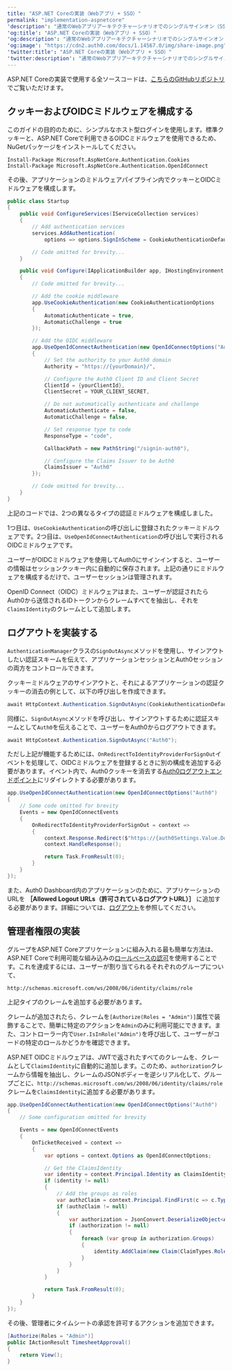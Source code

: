 ```yaml
---
title: "ASP.NET Coreの実装（Webアプリ + SSO）"
permalink: "implementation-aspnetcore"
'description': "通常のWebアプリアーキテクチャーシナリオでのシングルサインオン（SSO）のためのASP.NET Coreの実装"
'og:title': "ASP.NET Coreの実装（Webアプリ + SSO）"
'og:description': "通常のWebアプリアーキテクチャーシナリオでのシングルサインオン（SSO）のためのASP.NET Coreの実装"
'og:image': "https://cdn2.auth0.com/docs/1.14567.0/img/share-image.png"
'twitter:title': "ASP.NET Coreの実装（Webアプリ + SSO）"
'twitter:description': "通常のWebアプリアーキテクチャーシナリオでのシングルサインオン（SSO）のためのASP.NET Coreの実装"
---
```


ASP.NET Coreの実装で使用する全ソースコードは、[こちらのGitHubリポジトリ](https://github.com/auth0-samples/auth0-pnp-webapp-oidc)でご覧いただけます。

## クッキーおよびOIDCミドルウェアを構成する

このガイドの目的のために、シンプルなホスト型ログインを使用します。標準クッキーと、ASP.NET Coreで利用できるOIDCミドルウェアを使用できるため、NuGetパッケージをインストールしてください。

``` lines
Install-Package Microsoft.AspNetCore.Authentication.Cookies
Install-Package Microsoft.AspNetCore.Authentication.OpenIdConnect
```

その後、アプリケーションのミドルウェアパイプライン内でクッキーとOIDCミドルウェアを構成します。

```csharp lines
public class Startup
{
    public void ConfigureServices(IServiceCollection services)
    {
        // Add authentication services
        services.AddAuthentication(
            options => options.SignInScheme = CookieAuthenticationDefaults.AuthenticationScheme);

        // Code omitted for brevity...
    }

    public void Configure(IApplicationBuilder app, IHostingEnvironment env, ILoggerFactory loggerFactory, IOptions<Auth0Settings> auth0Settings)
    {
        // Code omitted for brevity...

        // Add the cookie middleware
        app.UseCookieAuthentication(new CookieAuthenticationOptions
        {
            AutomaticAuthenticate = true,
            AutomaticChallenge = true
        });

        // Add the OIDC middleware
        app.UseOpenIdConnectAuthentication(new OpenIdConnectOptions("Auth0")
        {
            // Set the authority to your Auth0 domain
            Authority = "https://{yourDomain}/",

            // Configure the Auth0 Client ID and Client Secret
            ClientId = {yourClientId},
            ClientSecret = YOUR_CLIENT_SECRET,

            // Do not automatically authenticate and challenge
            AutomaticAuthenticate = false,
            AutomaticChallenge = false,

            // Set response type to code
            ResponseType = "code",

            CallbackPath = new PathString("/signin-auth0"),

            // Configure the Claims Issuer to be Auth0
            ClaimsIssuer = "Auth0"
        });

        // Code omitted for brevity...
    }
}
```

上記のコードでは、2つの異なるタイプの認証ミドルウェアを構成しました。

1つ目は、`UseCookieAuthentication`の呼び出しに登録されたクッキーミドルウェアです。2つ目は、`UseOpenIdConnectAuthentication`の呼び出しで実行されるOIDCミドルウェアです。

ユーザーがOIDCミドルウェアを使用してAuth0にサインインすると、ユーザーの情報はセッションクッキー内に自動的に保存されます。上記の通りにミドルウェアを構成するだけで、ユーザーセッションは管理されます。

<Tooltip data-tooltip-id="react-containers-DefinitionTooltip-0" href="/docs/ja-jp/glossary?term=openid" tip="OpenID: アプリケーションがログイン情報を収集および保存することなくにユーザーのIDを検証できるようにする認証用のオープン標準。" cta="用語集の表示">OpenID</Tooltip> Connect（OIDC）ミドルウェアはまた、ユーザーが認証されたらAuth0から送信されるIDトークンからクレームすべてを抽出し、それを`ClaimsIdentity`のクレームとして追加します。

## ログアウトを実装する

`AuthenticationManager`クラスの`SignOutAsync`メソッドを使用し、サインアウトしたい認証スキームを伝えて、アプリケーションセッションとAuth0セッションの両方をコントロールできます。

クッキーミドルウェアのサインアウトと、それによるアプリケーションの認証クッキーの消去の例として、以下の呼び出しを作成できます。

```csharp lines
await HttpContext.Authentication.SignOutAsync(CookieAuthenticationDefaults.AuthenticationScheme);
```

同様に、`SignOutAsync`メソッドを呼び出し、サインアウトするために認証スキームとして`Auth0`を伝えることで、ユーザーをAuth0からログアウトできます。

```csharp lines
await HttpContext.Authentication.SignOutAsync("Auth0");
```

ただし上記が機能するためには、`OnRedirectToIdentityProviderForSignOut`イベントを処理して、OIDCミドルウェアを登録するときに別の構成を追加する必要があります。イベント内で、Auth0クッキーを消去する[Auth0ログアウトエンドポイント](https://auth0.com/docs/api/authentication/reference#logout)にリダイレクトする必要があります。

```csharp lines
app.UseOpenIdConnectAuthentication(new OpenIdConnectOptions("Auth0")
{
    // Some code omitted for brevity
    Events = new OpenIdConnectEvents
    {
        OnRedirectToIdentityProviderForSignOut = context =>
        {
            context.Response.Redirect($"https://{auth0Settings.Value.Domain}/v2/logout?client_id={auth0Settings.Value.ClientId}&returnTo={context.Request.Scheme}://{context.Request.Host}/");
            context.HandleResponse();

            return Task.FromResult(0);
        }
    }
});
```

また、<Tooltip data-tooltip-id="react-containers-DefinitionTooltip-0" href="/docs/ja-jp/glossary?term=auth0-dashboard" tip="Auth0 Dashboard: サービスを構成するためのAuth0の主製品。" cta="用語集の表示">Auth0 Dashboard</Tooltip>内のアプリケーションのために、アプリケーションのURLを **［Allowed Logout URLs（許可されているログアウトURL）］** に追加する必要があります。詳細については、[ログアウト](https://auth0.com/docs/logout)を参照してください。

## 管理者権限の実装

グループをASP.NET Coreアプリケーションに組み入れる最も簡単な方法は、ASP.NET Coreで利用可能な組み込みの[ロールベースの認可](https://docs.asp.net/en/latest/security/authorization/roles.html)を使用することです。これを達成するには、ユーザーが割り当てられるそれぞれのグループについて、

``` lines
http://schemas.microsoft.com/ws/2008/06/identity/claims/role
```

上記タイプのクレームを追加する必要があります。

クレームが追加されたら、クレームを`[Authorize(Roles = "Admin")]`属性で装飾することで、簡単に特定のアクションを`Admin`のみに利用可能にできます。また、コントローラー内で`User.IsInRole("Admin")`を呼び出して、ユーザーがコードの特定のロールかどうかを確認できます。

ASP.NET OIDCミドルウェアは、<Tooltip data-tooltip-id="react-containers-DefinitionTooltip-3" href="/docs/ja-jp/glossary?term=json-web-token" tip="JSON Web Token（JWT）: 二者間のクレームを安全に表現するために使用される標準IDトークン形式（および多くの場合、アクセストークン形式）。" cta="用語集の表示">JWT</Tooltip>で返されたすべてのクレームを、クレームとして`ClaimsIdentity`に自動的に追加します。このため、`authorization`クレームから情報を抽出し、クレームのJSONボディーを逆シリアル化して、グループごとに、`http://schemas.microsoft.com/ws/2008/06/identity/claims/role`クレームを`ClaimsIdentity`に追加する必要があります。

```csharp lines
app.UseOpenIdConnectAuthentication(new OpenIdConnectOptions("Auth0")
{
    // Some configuration omitted for brevity

    Events = new OpenIdConnectEvents
    {
        OnTicketReceived = context =>
        {
            var options = context.Options as OpenIdConnectOptions;

            // Get the ClaimsIdentity
            var identity = context.Principal.Identity as ClaimsIdentity;
            if (identity != null)
            {
                // Add the groups as roles
                var authzClaim = context.Principal.FindFirst(c => c.Type == "authorization");
                if (authzClaim != null)
                {
                    var authorization = JsonConvert.DeserializeObject<Auth0Authorization>(authzClaim.Value);
                    if (authorization != null)
                    {
                        foreach (var group in authorization.Groups)
                        {
                            identity.AddClaim(new Claim(ClaimTypes.Role, group, ClaimValueTypes.String, options.Authority));
                        }
                    }
                }
            }

            return Task.FromResult(0);
        }
    }
});
```

その後、管理者にタイムシートの承認を許可するアクションを追加できます。

```csharp lines
[Authorize(Roles = "Admin")]
public IActionResult TimesheetApproval()
{          
    return View();
}
```

